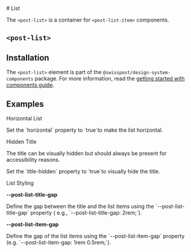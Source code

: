 
<Meta of={ListStories} />

<div className="docs-title">
  # List

  <nav>
    <link-design of={JSON.stringify(ListStories)}></link-design>
  </nav>
</div>

The `<post-list>` is a container for `<post-list-item>` components.

<Canvas sourceState="shown" of={ListStories.Default} />

## `<post-list>`

<Controls of={ListStories.Default} />

## Installation

The `<post-list>` element is part of the `@swisspost/design-system-components` package.
For more information, read the [getting started with components guide](/?path=/docs/edfb619b-fda1-4570-bf25-20830303d483--docs).

## Examples

<p className="lead">Horizontal List</p>
<p>Set the `horizontal` property to `true`to make the list horizontal.</p>
<Canvas sourceState="shown" of={ListStories.PostListHorizontal} />

<p className="lead">Hidden Title</p>
<p>The title can be visually hidden but should always be present for accessibility reasons.</p>
<p>Set the `title-hidden` property to `true`to visually hide the title.</p>

<Canvas sourceState="shown" of={ListStories.PostListNoTitle} />

<p className="lead">List Styling</p>

<strong>--post-list-title-gap</strong>
<p>
  Define the gap between the title and the list items using the `--post-list-title-gap` property (
  e.g., `--post-list-title-gap: 2rem;`).
</p>

<strong>--post-list-item-gap</strong>
<p>
  Define the gap of the list items using the `--post-list-item-gap` property (e.g.
  `--post-list-item-gap: 1rem 0.5rem;`).
</p>

<Canvas sourceState="shown" of={ListStories.PostListStyling} />
